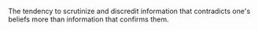 
The tendency to scrutinize and discredit information that contradicts one's beliefs more than information that confirms them.